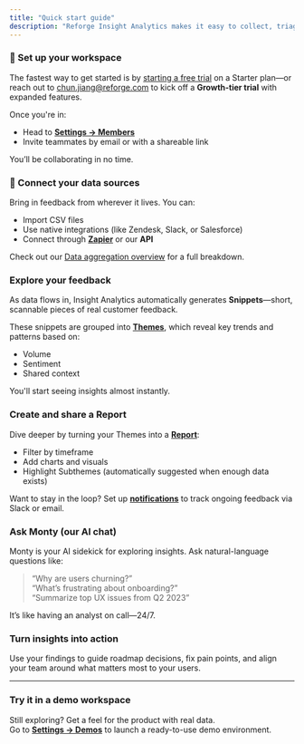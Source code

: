 ```yaml
---
title: "Quick start guide"
description: "Reforge Insight Analytics makes it easy to collect, triage, and analyze qualitative feedback—so you can spend less time wrangling data and more time building better products."
---
```


### 🚀 Set up your workspace

The fastest way to get started is by [starting a free trial](https://insights.reforge.com/auth/signin) on a Starter plan—or reach out to [chun.jiang@reforge.com](mailto:chun.jiang@reforge.com) to kick off a **Growth-tier trial** with expanded features.

Once you're in:

- Head to [**Settings → Members**](https://insights.reforge.com/w/clxxig4hx00z41rougnv3jnc2/settings/members)
- Invite teammates by email or with a shareable link

You’ll be collaborating in no time.

### 🔌 Connect your data sources

Bring in feedback from wherever it lives. You can:

- Import CSV files
- Use native integrations (like Zendesk, Slack, or Salesforce)
- Connect through [**Zapier**](/integrations/zapier) or our **API**

Check out our [Data aggregation overview](/overview) for a full breakdown.

### Explore your feedback

As data flows in, Insight Analytics automatically generates **Snippets**—short, scannable pieces of real customer feedback.

These snippets are grouped into [**Themes**](/themes), which reveal key trends and patterns based on:

- Volume
- Sentiment
- Shared context

You'll start seeing insights almost instantly.

### Create and share a Report

Dive deeper by turning your Themes into a [**Report**](/custom-reports):

- Filter by timeframe
- Add charts and visuals
- Highlight Subthemes (automatically suggested when enough data exists)

Want to stay in the loop? Set up [**notifications**](/email-notifications) to track ongoing feedback via Slack or email.

### Ask Monty (our AI chat)

Monty is your AI sidekick for exploring insights. Ask natural-language questions like:

> “Why are users churning?”\
> “What’s frustrating about onboarding?”\
> “Summarize top UX issues from Q2 2023”

It’s like having an analyst on call—24/7.

### Turn insights into action

Use your findings to guide roadmap decisions, fix pain points, and align your team around what matters most to your users.

---

### Try it in a demo workspace

Still exploring? Get a feel for the product with real data.\
Go to [**Settings → Demos**](https://insights.reforge.com/w/clxxig4hx00z41rougnv3jnc2/settings/demos) to launch a ready-to-use demo environment.